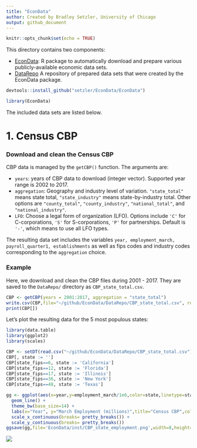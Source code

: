 ```yaml
---
title: "EconData"
author: Created by Bradley Setzler, University of Chicago
output: github_document
---
```


```r
knitr::opts_chunk$set(echo = TRUE)
```


This directory contains two components:

- [EconData](): R package  to automatically download and prepare various publicly-available economic data sets.
- [DataRepo]() A repository of prepared data sets that were created by the EconData package.


```r
devtools::install_github("setzler/EconData/EconData")
```
```r
library(EconData)
```


The included data sets are listed below.

# 1. Census CBP

### Download and clean the Census CBP

CBP data is managed by the `getCBP()` function. The arguments are:

- `years`: years of CBP data to download (integer vector). Supported year range is 2002 to 2017.
- `aggregation`: Geography and industry level of variation. `"state_total"` means state total,  `"state_industry"` means state-by-industry total. Other options are `"county_total"`, `"county_industry"`, `"national_total"`, and `"national_industry"`.
- `LFO`: Choose a legal form of organization (LFO). Options include `'C'` for C-corporations, `'S'` for S-corporations, `'P'` for partnerships. Default is `'-'`, which means to use all LFO types.

The resulting data set includes the variables `year, employment_march, payroll_quarter1, establishments` as well as fips codes and industry codes corresponding to the `aggregation` choice.


### Example

Here, we download and clean the CBP files during 2001 - 2017. They are saved to the `DataRepo/` directory as `CBP_state_total.csv`.

```r

CBP <- getCBP(years = 2001:2017, aggregation = "state_total") 
write.csv(CBP,file="~/github/EconData/DataRepo/CBP_state_total.csv", row.names=F)
print(CBP[])

```


Let's plot the resulting data for the 5 most populous states:

```r

library(data.table)
library(ggplot2)
library(scales)

CBP <- setDT(read.csv("~/github/EconData/DataRepo/CBP_state_total.csv"))
CBP[, state := '']
CBP[state_fips==6, state := 'California']
CBP[state_fips==12, state := 'Florida']
CBP[state_fips==17, state := 'Illinois']
CBP[state_fips==36, state := 'New York']
CBP[state_fips==48, state := 'Texas']

gg <- ggplot(aes(x=year,y=employment_march/1e6,color=state,linetype=state),data=CBP[state != '']) + 
  geom_line() +
  theme_bw(base_size=14) + 
  labs(x="Year", y="March Employment (millions)",title="Census CBP",color="State",linetype="State") +
  scale_x_continuous(breaks= pretty_breaks()) +
  scale_y_continuous(breaks= pretty_breaks())
ggsave(gg,file='EconData/inst/CBP_state_employment.png',width=8,height=4)


```

![](EconData/inst/CBP_state_employment.png)




